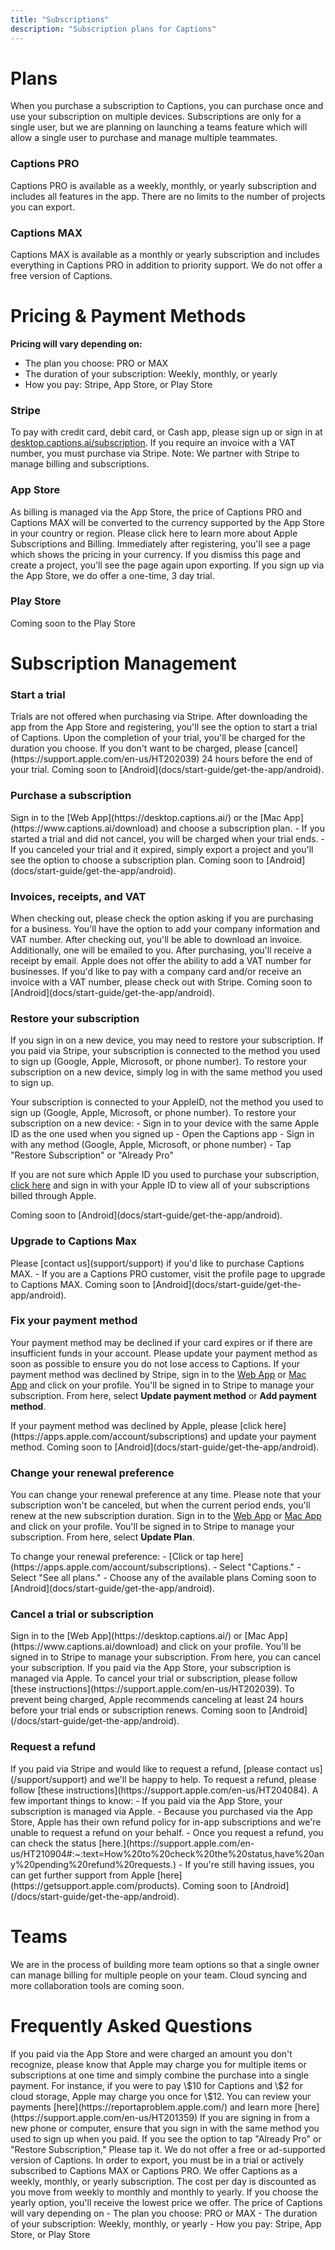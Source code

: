 ```yaml
---
title: "Subscriptions"
description: "Subscription plans for Captions"
---
```


# Plans
When you purchase a subscription to Captions, you can purchase once and use your subscription on multiple devices. Subscriptions are only for a single user, but we are planning on launching a teams feature which will allow a single user to purchase and manage multiple teammates.

### Captions PRO

Captions PRO is available as a weekly, monthly, or yearly subscription and includes all features in the app. There are no limits to the number of projects you can export.

### Captions MAX
Captions MAX is available as a monthly or yearly subscription and includes everything in Captions PRO in addition to priority support.
<Note>
        We do not offer a free version of Captions.
</Note>

# Pricing & Payment Methods

**Pricing will vary depending on:**

- The plan you choose: PRO or MAX
- The duration of your subscription: Weekly, monthly, or yearly
- How you pay: Stripe, App Store, or Play Store

### Stripe
To pay with credit card, debit card, or Cash app, please sign up or sign in at [desktop.captions.ai/subscription](https://desktop.captions.ai/subscription). If you require an invoice with a VAT number, you must purchase via Stripe. Note: We partner with Stripe to manage billing and subscriptions.

### App Store
As billing is managed via the App Store, the price of Captions PRO and Captions MAX will be converted to the currency supported by the App Store in your country or region. Please click here to learn more about Apple Subscriptions and Billing. Immediately after registering, you'll see a page which shows the pricing in your currency. If you dismiss this page and create a project, you'll see the page again upon exporting. If you sign up via the App Store, we do offer a one-time, 3 day trial.

### Play Store
Coming soon to the Play Store

# Subscription Management

### Start a trial
<Tabs>
  <Tab title="Stripe">
  Trials are not offered when purchasing via Stripe.
    
  </Tab>
  <Tab title="App Store">
  After downloading the app from the App Store and registering, you'll see the option to start a trial of Captions. Upon the completion of your trial, you'll be charged for the duration you choose. If you don't want to be charged, please [cancel](https://support.apple.com/en-us/HT202039) 24 hours before the end of your trial.

  </Tab>
  <Tab title="Play Store">
  Coming soon to [Android](docs/start-guide/get-the-app/android).
    
  </Tab>
</Tabs>

### Purchase a subscription
<Tabs>
  <Tab title="Stripe">
  Sign in to the [Web App](https://desktop.captions.ai/) or the [Mac App](https://www.captions.ai/download) and choose a subscription plan.
    
  </Tab>
  <Tab title="App Store">
  - If you started a trial and did not cancel, you will be charged when your trial ends.
  - If you canceled your trial and it expired, simply export a project and you'll see the option to choose a subscription plan.

  </Tab>
  <Tab title="Play Store">
  Coming soon to [Android](docs/start-guide/get-the-app/android).
    
  </Tab>
</Tabs>

### Invoices, receipts, and VAT
<Tabs>
  <Tab title="Stripe">
  When checking out, please check the option asking if you are purchasing for a business. You'll have the option to add your company information and VAT number. After checking out, you'll be able to download an invoice. Additionally, one will be emailed to you.
  </Tab>
  <Tab title="App Store">
  After purchasing, you'll receive a receipt by email. Apple does not offer the ability to add a VAT number for businesses. If you'd like to pay with a company card and/or receive an invoice with a VAT number, please check out with Stripe.
  </Tab>

  <Tab title="Play Store">
  Coming soon to [Android](docs/start-guide/get-the-app/android).  
  </Tab>

</Tabs>

### Restore your subscription
If you sign in on a new device, you may need to restore your subscription. 
<Tabs>
  <Tab title="Stripe">
  If you paid via Stripe, your subscription is connected to the method you used to sign up (Google, Apple, Microsoft, or phone number). To restore your subscription on a new device, simply log in with the same method you used to sign up.
    
  </Tab>
  <Tab title="App Store">
  Your subscription is connected to your <Tooltip tip="To check your Apple ID, tap on Settings on your iOS device. At the top, you'll see your AppleID.">AppleID</Tooltip>, not the method you used to sign up (Google, Apple, Microsoft, or phone number). To restore your subscription on a new device:
  - Sign in to your device with the same Apple ID as the one used when you signed up
  - Open the Captions app
  - Sign in with any method (Google, Apple, Microsoft, or phone number)
  - Tap "Restore Subscription" or "Already Pro"
  
  If you are not sure which Apple ID you used to purchase your subscription, [click here](https://apps.apple.com/account/subscriptions) and sign in with your Apple ID to view all of your subscriptions billed through Apple.

  </Tab>
  <Tab title="Play Store">
  Coming soon to [Android](docs/start-guide/get-the-app/android).
    
  </Tab>
</Tabs>

### Upgrade to Captions Max
<Tabs>
  <Tab title="Stripe">
  Please [contact us](support/support) if you'd like to purchase Captions MAX.
    
  </Tab>
  <Tab title="App Store">
  - If you are a Captions PRO customer, visit the profile page to upgrade to Captions MAX.

  </Tab>
  <Tab title="Play Store">
  Coming soon to [Android](docs/start-guide/get-the-app/android).
    
  </Tab>
</Tabs>

### Fix your payment method
Your payment method may be declined if your card expires or if there are insufficient funds in your account. Please update your payment method as soon as possible to ensure you do not lose access to Captions.
<Tabs>
  <Tab title="Stripe">
  If your payment method was declined by Stripe, sign in to the [Web App](https://desktop.captions.ai) or [Mac App](https://www.captions.ai/download) and click on your profile. You'll be signed in to Stripe to manage your subscription. From here, select **Update payment method** or **Add payment method**.
    
  </Tab>
  <Tab title="App Store">
  If your payment method was declined by Apple, please [click here](https://apps.apple.com/account/subscriptions) and update your payment method.

  </Tab>
  <Tab title="Play Store">
  Coming soon to [Android](docs/start-guide/get-the-app/android).
    
  </Tab>
</Tabs>

### Change your renewal preference
You can change your renewal preference at any time. Please note that your subscription won't be canceled, but when the current period ends, you'll renew at the new subscription duration.
<Tabs>
  <Tab title="Stripe">
  Sign in to the [Web App](https://desktop.captions.ai) or [Mac App](https://www.captions.ai/download) and click on your profile. You'll be signed in to Stripe to manage your subscription. From here, select **Update Plan**.
    
  </Tab>
  <Tab title="App Store">
  To change your renewal preference:
  - [Click or tap here](https://apps.apple.com/account/subscriptions).
  - Select "Captions."
  - Select "See all plans."
  - Choose any of the available plans

  </Tab>
  <Tab title="Play Store">
  Coming soon to [Android](docs/start-guide/get-the-app/android).
    
  </Tab>
</Tabs>

### Cancel a trial or subscription
<Tabs>
  <Tab title="Stripe">
  Sign in to the [Web App](https://desktop.captions.ai/) or [Mac App](https://www.captions.ai/download) and click on your profile. You'll be signed in to Stripe to manage your subscription. From here, you can cancel your subscription.
    
  </Tab>
  <Tab title="App Store">
  If you paid via the App Store, your subscription is managed via Apple. To cancel your trial or subscription, please follow [these instructions](https://support.apple.com/en-us/HT202039). To prevent being charged, Apple recommends canceling at least 24 hours before your trial ends or subscription renews.

  </Tab>
  <Tab title="Play Store">
  Coming soon to [Android](/docs/start-guide/get-the-app/android).
    
  </Tab>
</Tabs>

### Request a refund
<Tabs>
  <Tab title="Stripe">
  If you paid via Stripe and would like to request a refund, [please contact us](/support/support) and we'll be happy to help.
    
  </Tab>
  <Tab title="App Store">
  To request a refund, please follow [these instructions](https://support.apple.com/en-us/HT204084). A few important things to know:
  - If you paid via the App Store, your subscription is managed via Apple.
  - Because you purchased via the  App Store, Apple has their own refund policy for in-app subscriptions and we're unable to request a refund on your behalf.
  - Once you request a refund, you can check the status [here.](https://support.apple.com/en-us/HT210904#:~:text=How%20to%20check%20the%20status,have%20any%20pending%20refund%20requests.)
  - If you're still having issues, you can get further support from Apple [here](https://getsupport.apple.com/products).

  </Tab>
  <Tab title="Play Store">
  Coming soon to [Android](/docs/start-guide/get-the-app/android).
    
  </Tab>
</Tabs>

# Teams
We are in the process of building more team options so that a single owner can manage billing for multiple people on your team. Cloud syncing and more collaboration tools are coming soon.

# Frequently Asked Questions

<AccordionGroup>
  <Accordion title="Why was I charged a different amount?">
    If you paid via the App Store and were charged an amount you don't recognize, please know that Apple may charge you for multiple items or subscriptions at one time and simply combine the purchase into a single payment. For instance, if you were to pay \$10 for Captions and  \$2 for cloud storage, Apple may charge you once for \$12. You can review your payments [here](https://reportaproblem.apple.com/) and learn more [here](https://support.apple.com/en-us/HT201359)
  </Accordion>

  <Accordion title="I already paid, why am I being asked to pay again?">
    If you are signing in from a new phone or computer, ensure that you sign in with the same method you used to sign up when you paid. If you see the option to tap "Already Pro" or "Restore Subscription," Please tap it.
  </Accordion>

  <Accordion title="Do you offer a free version of Captions?">
    We do not offer a free or ad-supported version of Captions. In order to export, you must be in a trial or actively subscribed to Captions MAX or Captions PRO.
  </Accordion>

  <Accordion title="Do you offer discounts or have sales?">
    We offer Captions as a weekly, monthly, or yearly subscription. The cost per day is discounted as you move from weekly to monthly and monthly to yearly. If you choose the yearly option, you'll receive the lowest price we offer.
  </Accordion>

  <Accordion title="How much does Captions cost?">
    The price of Captions will vary depending on
    - The plan you choose: PRO or MAX
    - The duration of your subscription: Weekly, monthly, or yearly
    - How you pay: Stripe, App Store, or Play Store
  </Accordion>

</AccordionGroup>






